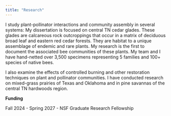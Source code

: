 ---
title: "Research"
---

I study plant-pollinator interactions and community assembly in several systems: My dissertation is focused on central TN cedar glades. These glades are calcareous rock outcroppings that occur in a matrix of deciduous broad leaf and eastern red cedar forests. They are habitat to a unique assemblage of endemic and rare plants. My research is the first to document the associated bee communities of these plants. My team and I have hand-netted over 3,500 specimens representing 5 families and 100+ species of native bees.

I also examine the effects of controlled burning and other restoration techniques on plant and pollinator communities. I have conducted research on mixed-grass prairies of Texas and Oklahoma and in pine savannas of the central TN hardwoods region.

**Funding**

Fall 2024 - Spring 2027 - NSF Graduate Research Fellowship
